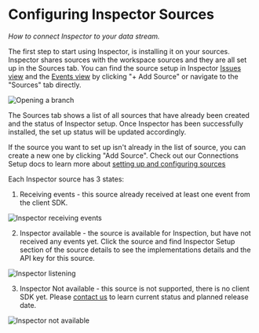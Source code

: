 # Configuring Inspector Sources

_How to connect Inspector to your data stream._

The first step to start using Inspector, is installing it on your sources. Inspector shares sources with the workspace sources and they are all set up in the Sources tab. You can find the source setup in Inspector [Issues view](/inspector/inspector-issues-view) and the [Events view](/inspector/inspector-events-view) by clicking "+ Add Source" or navigate to the "Sources" tab directly.

![Opening a branch](/images/workspace/nav-inspector-sources-highlighted.png)

The Sources tab shows a list of all sources that have already been created and the status of Inspector setup. Once Inspector has been successfully installed, the set up status will be updated accordingly.

If the source you want to set up isn't already in the list of source, you can create a new one by clicking "Add Source". Check out our Connections Setup docs to learn more about [setting up and configuring sources](/data-design/define-sources-and-destinations#sources)

Each Inspector source has 3 states:

1. Receiving events - this source already received at least one event from the client SDK.

![Inspector receiving events](/images/workspace/connection-setup/inspector-receiving-events.png)

2. Inspector available - the source is available for Inspection, but have not received any events yet. Click the source and find Inspector Setup section of the source details to see the implementations details and the API key for this source.

![Inspector listening](/images/workspace/connection-setup/inspector-listening.png)

3. Inspector Not available - this source is not supported, there is no client SDK yet. Please [contact us](/help/troubleshooting) to learn current status and planned release date.

![Inspector not available](/images/workspace/connection-setup/inspector-not-available.png)
